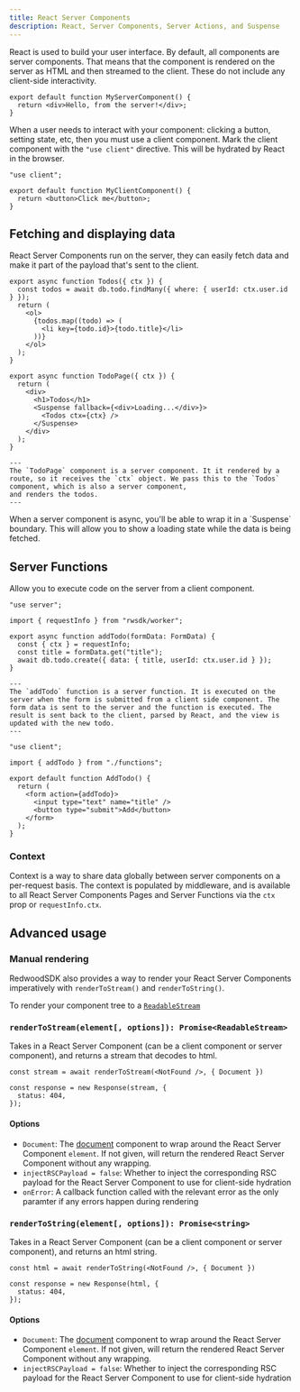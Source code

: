 ```yaml
---
title: React Server Components
description: React, Server Components, Server Actions, and Suspense
---
```



React is used to build your user interface. By default, all components are server components. That means that the component is rendered on the server as HTML and then streamed to the client. These do not include any client-side interactivity.

```tsx
export default function MyServerComponent() {
  return <div>Hello, from the server!</div>;
}
```

When a user needs to interact with your component: clicking a button, setting state, etc, then you must use a client component. Mark the client component with the `"use client"` directive. This will be hydrated by React in the browser.

```tsx mark={1}
"use client";

export default function MyClientComponent() {
  return <button>Click me</button>;
}
```

## Fetching and displaying data

React Server Components run on the server, they can easily fetch data and make it part of the payload that's sent to the client.

```tsx title="src/app/pages/todos/TodoPage.tsx" "async"
export async function Todos({ ctx }) {
  const todos = await db.todo.findMany({ where: { userId: ctx.user.id } });
  return (
    <ol>
      {todos.map((todo) => (
        <li key={todo.id}>{todo.title}</li>
      ))}
    </ol>
  );
}

export async function TodoPage({ ctx }) {
  return (
    <div>
      <h1>Todos</h1>
      <Suspense fallback={<div>Loading...</div>}>
        <Todos ctx={ctx} />
      </Suspense>
    </div>
  );
}

---
The `TodoPage` component is a server component. It it rendered by a route, so it receives the `ctx` object. We pass this to the `Todos` component, which is also a server component,
and renders the todos.
---
```

<Aside type="tip" title="Suspense">
  When a server component is async, you'll be able to wrap it in a `Suspense`
  boundary. This will allow you to show a loading state while the data is being
  fetched.
</Aside>

## Server Functions

Allow you to execute code on the server from a client component.

```tsx title="@/pages/todos/functions.tsx" mark={1}
"use server";

import { requestInfo } from "rwsdk/worker";

export async function addTodo(formData: FormData) {
  const { ctx } = requestInfo;
  const title = formData.get("title");
  await db.todo.create({ data: { title, userId: ctx.user.id } });
}

---
The `addTodo` function is a server function. It is executed on the server when the form is submitted from a client side component. The form data is sent to the server and the function is executed. The result is sent back to the client, parsed by React, and the view is updated with the new todo.
---
```

```tsx title="@/pages/todos/AddTodo.tsx" mark={1, 3}
"use client";

import { addTodo } from "./functions";

export default function AddTodo() {
  return (
    <form action={addTodo}>
      <input type="text" name="title" />
      <button type="submit">Add</button>
    </form>
  );
}
```

### Context

Context is a way to share data globally between server components on a per-request basis. The context is populated by middleware, and is available to all React Server Components Pages and Server Functions via the `ctx` prop or `requestInfo.ctx`.


## Advanced usage

### Manual rendering

RedwoodSDK also provides a way to render your React Server Components imperatively with `renderToStream()` and `renderToString()`.

To render your component tree to a [`ReadableStream`](https://developer.mozilla.org/en-US/docs/Web/API/ReadableStream)


### `renderToStream(element[, options]): Promise<ReadableStream>`

Takes in a React Server Component (can be a client component or server component), and returns a stream that decodes to html.

```tsx
const stream = await renderToStream(<NotFound />, { Document })

const response = new Response(stream, {
  status: 404,
});
```

#### Options
* `Document`: The [document](/core/routing/#documents) component to wrap around the React Server Component `element`. If not given, will return the rendered React Server Component without any wrapping.
* `injectRSCPayload = false`: Whether to inject the corresponding RSC payload for the React Server Component to use for client-side hydration
* `onError`: A callback function called with the relevant error as the only paramter if any errors happen during rendering

### `renderToString(element[, options]): Promise<string>`

Takes in a React Server Component (can be a client component or server component), and returns an html string.

```tsx
const html = await renderToString(<NotFound />, { Document })

const response = new Response(html, {
  status: 404,
});
```

#### Options
* `Document`: The [document](/core/routing/#documents) component to wrap around the React Server Component `element`. If not given, will return the rendered React Server Component without any wrapping.
* `injectRSCPayload = false`: Whether to inject the corresponding RSC payload for the React Server Component to use for client-side hydration